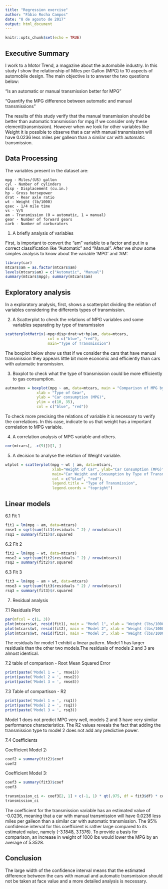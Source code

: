 ```yaml
---
title: "Regression exercise"
author: "Fábio Rocha Campos"
date: "8 de agosto de 2017"
output: html_document
---
```


```r
knitr::opts_chunk$set(echo = TRUE)
```

## Executive Summary

I work to a Motor Trend, a magazine about the automobile industry. In this study I show the relationship of Miles per Gallon (MPG) to 10 aspects of automobile design. The main objective is to anwser the two questions below: 

“Is an automatic or manual transmission better for MPG”

"Quantify the MPG difference between automatic and manual transmissions"

The results of this study verify that the manual transmission should be better than automatic transmission for mpg if we consider only these element(transmission). However when we look for other variables like Weight it is possible to observe that  a car with manual transmission will have 0.0236 less miles per galleon than a similar car with automatic transmission. 

## Data Processing

The variables present in the dataset are:

    mpg - Miles/(US) gallon
    cyl - Number of cylinders
    disp - Displacement (cu.in.)
    hp - Gross horsepower
    drat - Rear axle ratio
    wt - Weight (lb/1000)
    qsec - 1/4 mile time
    vs - V/S
    am - Transmission (0 = automatic, 1 = manual)
    gear - Number of forward gears
    carb - Number of carburators

1. A briefly analysis of variables

First, is important to convert the "am" variable to a factor and put in a correct classification like "Automatic" and "Manual". After we show some simples analysis to know about the variable 'MPG' and 'AM'. 

```r
library(car) 
mtcars$am = as.factor(mtcars$am)
levels(mtcars$am) = c("Automatic", "Manual")
summary(mtcars$mpg); summary(mtcars$am)
```

## Exploratory analysis

In a exploratory analysis, first, shows  a scatterplot dividing the relation of variables considering the differents types of transmission.

2. A Scatterplot to check the relations of MPG variables and some variables separating by type of transmission
```r
scatterplotMatrix(~mpg+disp+drat+wt+hp|am, data=mtcars,
                   col = c("blue", "red"),
                   main="Type of Transmission")
```


The boxplot below show us that if we consider the cars that have manual transmission they appears little bit more economic and efficiently than cars with automatic transmission.

3. Boxplot to check what the type of transmission could be more efficiently to gas consumption. 
```r
autmanbox = boxplot(mpg ~ am, data=mtcars, main = "Comparison of MPG by type of Transmission",
              xlab = "Type of Gear",
              ylab = "Car consumption (MPG)",
              ylim = c(10, 35),
              col = c("blue", "red"))
```

To check more precising the relations of variable it is necessary to verify the correlations. In this case, indicate to us that weight has a important correlation to MPG variable. 

4. A correlation analysis of MPG variable and others. 

```r
cor(mtcars[, -c(9)])[1, ]
```

5. A decision to analyse the relation of Weight variable. 

```r
wtplot = scatterplot(mpg ~ wt | am, data=mtcars,
                     xlab="Weight of Car", ylab="Car Consumption (MPG)",
                     main="Car Weight and Consumption by Type of Transmission",
                     col = c("blue", "red"),
                     legend.title = "Type of Transmission",
                     legend.coords = "topright") 
```

## Linear models

6.1 Fit 1 
```r
fit1 = lm(mpg ~ am, data=mtcars)
rmse1 = sqrt(sum(fit1$residuals ^ 2) / nrow(mtcars))
rsq1 = summary(fit1)$r.squared
```

6.2 Fit 2
```r
fit2 = lm(mpg ~ wt, data=mtcars)
rmse2 = sqrt(sum(fit2$residuals ^ 2) / nrow(mtcars))
rsq2 = summary(fit2)$r.squared
```

6.3 Fit 3
```r
fit3 = lm(mpg ~ am + wt, data=mtcars)
rmse3 = sqrt(sum(fit3$residuals ^ 2) / nrow(mtcars))
rsq3 = summary(fit3)$r.squared
```

7. Residual analysis

7.1 Residuals Plot
```r
par(mfcol = c(1, 3))
plot(mtcars$wt, resid(fit1), main = "Model 1", xlab = "Weight (lbs/1000)", ylab = "Residuals")
plot(mtcars$wt, resid(fit2), main = "Model 2", xlab = "Weight (lbs/1000)", ylab = "Residuals")
plot(mtcars$wt, resid(fit3), main = "Model 3", xlab = "Weight (lbs/1000)", ylab = "Residuals")
```

The residuals for model 1 exhibit a linear pattern. Model 1 has larger residuals than the other two models.The residuals of models 2 and 3 are almost identical.


7.2 table of comparison - Root Mean Squared Error
```r
print(paste('Model 1 = ', rmse1))
print(paste('Model 2 = ', rmse2))
print(paste('Model 3 = ', rmse3))
```

7.3 Table of compartison - R2
```r
print(paste('Model 1 = ', rsq1))
print(paste('Model 2 = ', rsq2))
print(paste('Model 3 = ', rsq3))
```

Model 1 does not predict MPG very well, models 2 and 3 have very similar performance characteristics. The R2 values reveals the fact that adding the transmission type to model 2 does not add any predictive power.

7.4 Coefficients

Coefficient Model 2:
```r
coef2 = summary(fit2)$coef
coef2
```

Coefficient Model 3: 
```r
coef3 = summary(fit3)$coef
coef3
```


```r
transmission_ci <- coef3[2, 1] + c(-1, 1) * qt(.975, df = fit3$df) * coef3[2, 2]
transmission_ci
```

The coefficient for the transmission variable has an estimated value of -0.0236, meaning that a car with manual transmission will have 0.0236 less miles per galleon than a similar car with automatic transmission. The 95% confidence interval for this coefficient is rather large compared to its estimated value, namely (-3.1848, 3.1376). To provide a basis for comparison, an increase in weight of 1000 lbs would lower the MPG by an average of 5.3528.

## Conclusion

The large width of the confidence interval means that the estimated difference between the cars with manual and automatic transmission should not be taken at face value and a more detailed analysis is necessary.

